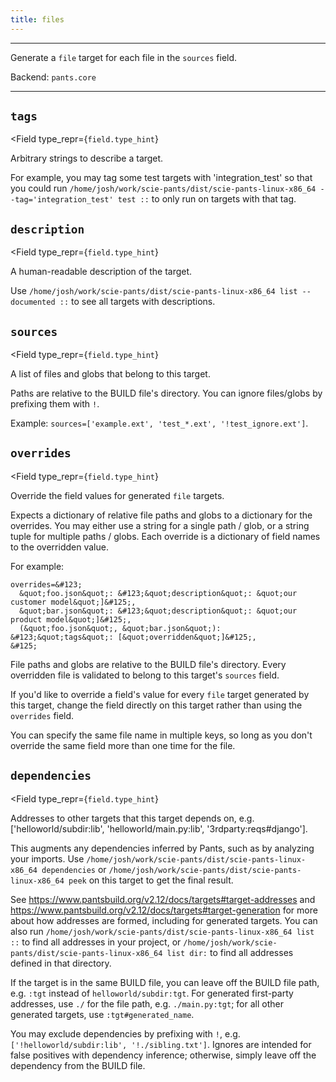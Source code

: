 ```yaml
---
title: files
---
```



---

Generate a `file` target for each file in the `sources` field.

Backend: <span className="color--primary">`pants.core`</span>

---

<span className={styles.options}>

## `tags`

<Field
    type_repr={`field.type_hint`}
>
Arbitrary strings to describe a target.

For example, you may tag some test targets with &#x27;integration_test&#x27; so that you could run `/home/josh/work/scie-pants/dist/scie-pants-linux-x86_64 --tag='integration_test' test ::` to only run on targets with that tag.
</Field>

## `description`

<Field
    type_repr={`field.type_hint`}
>
A human-readable description of the target.

Use `/home/josh/work/scie-pants/dist/scie-pants-linux-x86_64 list --documented ::` to see all targets with descriptions.
</Field>

## `sources`

<Field
    type_repr={`field.type_hint`}
>
A list of files and globs that belong to this target.

Paths are relative to the BUILD file&#x27;s directory. You can ignore files/globs by prefixing them with `!`.

Example: `sources=['example.ext', 'test_*.ext', '!test_ignore.ext']`.
</Field>

## `overrides`

<Field
    type_repr={`field.type_hint`}
>
Override the field values for generated `file` targets.

Expects a dictionary of relative file paths and globs to a dictionary for the overrides. You may either use a string for a single path / glob, or a string tuple for multiple paths / globs. Each override is a dictionary of field names to the overridden value.

For example:
```
overrides=&#123;
  &quot;foo.json&quot;: &#123;&quot;description&quot;: &quot;our customer model&quot;]&#125;,
  &quot;bar.json&quot;: &#123;&quot;description&quot;: &quot;our product model&quot;]&#125;,
  (&quot;foo.json&quot;, &quot;bar.json&quot;): &#123;&quot;tags&quot;: [&quot;overridden&quot;]&#125;,
&#125;
```

File paths and globs are relative to the BUILD file&#x27;s directory. Every overridden file is validated to belong to this target&#x27;s `sources` field.

If you&#x27;d like to override a field&#x27;s value for every `file` target generated by this target, change the field directly on this target rather than using the `overrides` field.

You can specify the same file name in multiple keys, so long as you don&#x27;t override the same field more than one time for the file.
</Field>

## `dependencies`

<Field
    type_repr={`field.type_hint`}
>
Addresses to other targets that this target depends on, e.g. [&#x27;helloworld/subdir:lib&#x27;, &#x27;helloworld/main.py:lib&#x27;, &#x27;3rdparty:reqs#django&#x27;].

This augments any dependencies inferred by Pants, such as by analyzing your imports. Use `/home/josh/work/scie-pants/dist/scie-pants-linux-x86_64 dependencies` or `/home/josh/work/scie-pants/dist/scie-pants-linux-x86_64 peek` on this target to get the final result.

See https://www.pantsbuild.org/v2.12/docs/targets#target-addresses and https://www.pantsbuild.org/v2.12/docs/targets#target-generation for more about how addresses are formed, including for generated targets. You can also run `/home/josh/work/scie-pants/dist/scie-pants-linux-x86_64 list ::` to find all addresses in your project, or `/home/josh/work/scie-pants/dist/scie-pants-linux-x86_64 list dir:` to find all addresses defined in that directory.

If the target is in the same BUILD file, you can leave off the BUILD file path, e.g. `:tgt` instead of `helloworld/subdir:tgt`. For generated first-party addresses, use `./` for the file path, e.g. `./main.py:tgt`; for all other generated targets, use `:tgt#generated_name`.

You may exclude dependencies by prefixing with `!`, e.g. `['!helloworld/subdir:lib', '!./sibling.txt']`. Ignores are intended for false positives with dependency inference; otherwise, simply leave off the dependency from the BUILD file.
</Field>



</span>